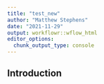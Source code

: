 ```yaml
---
title: "test_new"
author: "Matthew Stephens"
date: "2021-11-29"
output: workflowr::wflow_html
editor_options:
  chunk_output_type: console
---
```


## Introduction

```r

```

